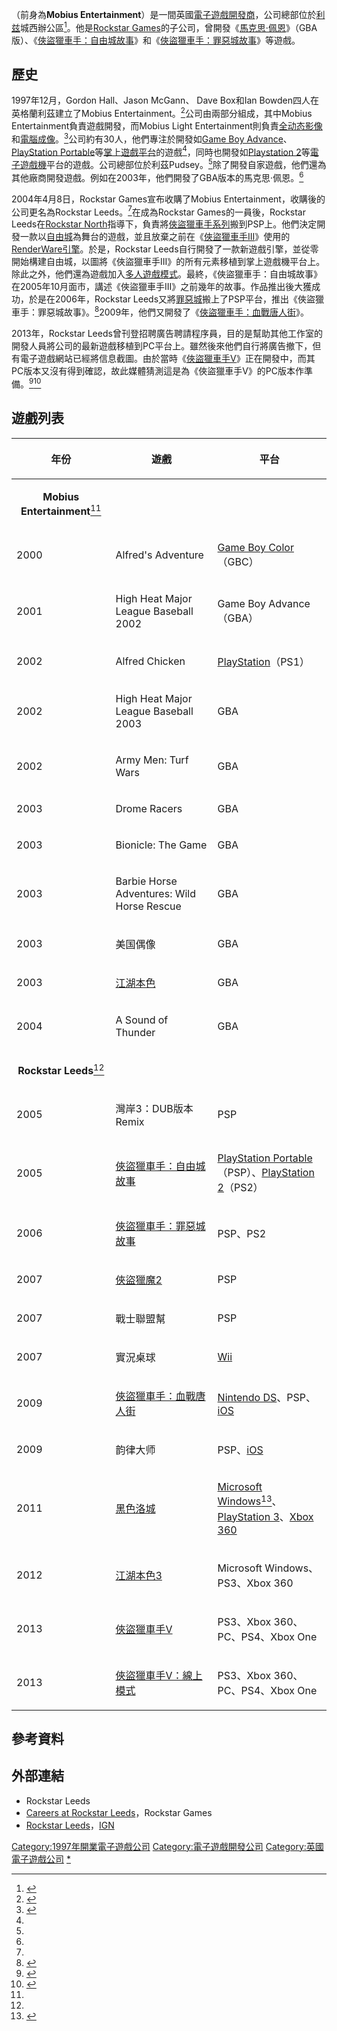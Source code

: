 {{NoteTA
| G1 =Games
}}
{{Infobox company
| name = Rockstar Leeds
| logo = [[Image:Rockstar_Leeds_Logo.svg|200px]]
| type = [[Rockstar_Games|Rockstar Games]][[子公司|子公司]]
| foundation = 1997年（Mobius Entertainment）<br/>2004年（Rockstar Leeds）
| location = [[英格蘭|英格蘭]][[西約克郡|西約克郡]][[利兹|利兹]]
| industry = [[電子遊戲開發商|電子遊戲開發]]
| products = PC、[[Game_Boy_Advance|GBA]]、[[PlayStation_Portable|PSP]]、[[PlayStation_2|PS2]]、[[Wii|Wii]]、[[Nintendo_DS|DS]]以及[[iPhone|iPhone]]和[[iPod_Touch|iPod Touch]]遊戲
| owner = [[Take-Two_Interactive|Take-Two Interactive]]（2004-至今）
| parent = [[Rockstar_Games|Rockstar Games]]
| homepage = {{URL|http://www.rockstarleeds.co.uk/}}
}}

{{lang|en|'''Rockstar Leeds'''}}（前身為'''Mobius Entertainment'''）是一間英國[[電子遊戲開發商|電子遊戲開發商]]，公司總部位於[[利兹|利兹]]城西辦公區<ref name="RockstarLeeds">{{cite web |url=http://www.rockstarleeds.co.uk/ |title=Rockstar Leeds |author=Rockstar Leeds |accessdate=2014-04-01 |language=en |archive-date=2014-05-16 |archive-url=https://web.archive.org/web/20140516192935/http://rockstarleeds.co.uk/ |dead-url=no }}</ref>。他是[[Rockstar_Games|Rockstar Games]]的子公司，曾開發《[[馬克思·佩恩|馬克思·佩恩]]》（GBA版）、《[[俠盜獵車手：自由城故事|俠盜獵車手：自由城故事]]》和《[[俠盜獵車手：罪惡城故事|俠盜獵車手：罪惡城故事]]》等遊戲。

== 歷史 ==
1997年12月，Gordon Hall、Jason McGann、 Dave Box和Ian Bowden四人在英格蘭利茲建立了Mobius Entertainment。<ref name="Take2_Acquires">{{cite press release|title=Take-Two Interactive Software, Inc. Acquires Mobius Entertainment Ltd.; Mobius Renamed Rockstar Leeds, Continued Focus on GBA and PSP Development |publisher=Business Wire |date=2004-04-08 |url=http://ir.take2games.com/phoenix.zhtml?c=86428&p=irol-newsArticle&ID=512899 |format= |language=en |accessdate=2014-04-01 |quote=}}</ref>公司由兩部分組成，其中Mobius Entertainment負責遊戲開發，而Mobius Light Entertainment則負責[[全动态影像|全动态影像]]和[[電腦成像|電腦成像]]。<ref name="IGN_MobiusEntertainment">{{cite web |url=http://www.ign.com/companies/mobius-entertainment |title=Rockstar Leeds |publisher=IGN |accessdate=2014-04-01 |language=en |archive-date=2014-03-04 |archive-url=https://web.archive.org/web/20140304040440/http://www.ign.com/companies/mobius-entertainment |dead-url=no }}</ref>公司約有30人，他們專注於開發如[[Game_Boy_Advance|Game Boy Advance]]、[[PlayStation_Portable|PlayStation Portable]]等[[掌上遊戲機|掌上遊戲平台]]的遊戲<ref name="Take2_Acquires"/>，同時也開發如[[Playstation_2|Playstation 2]]等[[電子遊戲機|電子遊戲機]]平台的遊戲。公司總部位於利茲Pudsey。<ref name="IGN_MobiusEntertainment"/>除了開發自家遊戲，他們還為其他廠商開發遊戲。例如在2003年，他們開發了GBA版本的馬克思·佩恩。<ref name="Take2_Acquires"/>

2004年4月8日，Rockstar Games宣布收購了Mobius Entertainment，收購後的公司更名為Rockstar Leeds。<ref name="Take2_Acquires"/>在成為Rockstar Games的一員後，Rockstar Leeds在[[Rockstar_North|Rockstar North]]指導下，負責將[[俠盜獵車手系列|俠盜獵車手系列]]搬到PSP上。他們決定開發一款以[[自由城|自由城]]為舞台的遊戲，並且放棄之前在《[[俠盜獵車手III|俠盜獵車手III]]》使用的[[RenderWare引擎|RenderWare引擎]]。於是，Rockstar Leeds自行開發了一款新遊戲引擎，並從零開始構建自由城，以圖將《俠盜獵車手III》的所有元素移植到掌上遊戲機平台上。除此之外，他們還為遊戲加入[[多人電子遊戲|多人遊戲模式]]。最終，《俠盜獵車手：自由城故事》在2005年10月面市，講述《俠盜獵車手III》之前幾年的故事。作品推出後大獲成功，於是在2006年，Rockstar Leeds又將[[罪惡城|罪惡城]]搬上了PSP平台，推出《俠盜獵車手：罪惡城故事》。<ref name="IGN_GTAHistory">{{cite web |url=http://www.ign.com/articles/2013/05/06/ign-presents-the-history-of-grand-theft-auto-2?page=5 |title=IGN Presents The History of Grand Theft Auto |publisher=IGN |author=Rus McLaughlin |coauthors=Lucas M. Thomas |date=2013-05-06 |accessdate=2014-04-01 |language=en |archive-date=2014-02-22 |archive-url=https://web.archive.org/web/20140222193848/http://www.ign.com/articles/2013/05/06/ign-presents-the-history-of-grand-theft-auto-2?page=5 |dead-url=no }}</ref>2009年，他們又開發了《[[俠盜獵車手：血戰唐人街|俠盜獵車手：血戰唐人街]]》。

2013年，Rockstar Leeds曾刊登招聘廣告聘請程序員，目的是幫助其他工作室的開發人員將公司的最新遊戲移植到PC平台上。雖然後來他們自行將廣告撤下，但有電子遊戲網站已經將信息截圖。由於當時《[[俠盜獵車手V|俠盜獵車手V]]》正在開發中，而其PC版本又沒有得到確認，故此媒體猜測這是為《俠盜獵車手V》的PC版本作準備。<ref>{{cite news |author=Stephany Nunneley |title=Rockstar Leeds hiring graphics programmer to bring its “latest titles to the PC platform” |url=http://www.vg247.com/2013/07/09/rockstar-leeds-hiring-graphics-programmer-to-bring-its-latest-titles-to-the-pc-platform/ |publisher=VG247 |date=2013-07-09 |accessdate=2014-04-01 |language=en |archive-date=2014-04-07 |archive-url=https://web.archive.org/web/20140407090949/http://www.vg247.com/2013/07/09/rockstar-leeds-hiring-graphics-programmer-to-bring-its-latest-titles-to-the-pc-platform/ |dead-url=no }}</ref><ref>{{cite news |author=Jessica Conditt |title=Rumor: Rockstar Leeds seeks coder to put 'latest' games on PC |url=http://www.joystiq.com/2013/07/09/rumor-rockstar-leeds-seeks-coder-to-put-latest-games-on-pc/ |publisher=Joystiq.com |date=2013-07-09 |accessdate=2014-04-01 |language=en |archive-url=https://web.archive.org/web/20140407081028/http://www.joystiq.com/2013/07/09/rumor-rockstar-leeds-seeks-coder-to-put-latest-games-on-pc/ |archive-date=2014-04-07 |dead-url=yes }}</ref>

== 遊戲列表 ==
{| class="wikitable"
!  年份
!  遊戲
!  平台
|-
|colspan=3; align="center"| '''Mobius Entertainment'''<ref name="IGN_MobiusEntertainment"/>
|-
| 2000
| Alfred's Adventure
| [[Game_Boy_Color|Game Boy Color]]（GBC）
|-
| 2001
| High Heat Major League Baseball 2002
| Game Boy Advance（GBA）
|-
| 2002
| Alfred Chicken
| [[PlayStation|PlayStation]]（PS1）
|-
| 2002
| High Heat Major League Baseball 2003
| GBA
|-
| 2002
| Army Men: Turf Wars
| GBA
|-
| 2003
| Drome Racers
| GBA
|-
| 2003
| Bionicle: The Game
| GBA
|-
| 2003
| Barbie Horse Adventures: Wild Horse Rescue
| GBA
|-
| 2003
| 美国偶像
| GBA
|-
| 2003
| [[江湖本色|江湖本色]]
| GBA
|-
| 2004
| A Sound of Thunder
| GBA
|-
|colspan=3; align="center"|'''Rockstar Leeds'''<ref name="RockstarLeeds"/>
|-
| 2005
| 灣岸3：DUB版本 Remix
| PSP
|-
| 2005
| [[俠盜獵車手：自由城故事|俠盜獵車手：自由城故事]]
| [[PlayStation_Portable|PlayStation Portable]]（PSP）、[[PlayStation_2|PlayStation 2]]（PS2）
|-
| 2006
| [[俠盜獵車手：罪惡城市傳奇|俠盜獵車手：罪惡城故事]]
| PSP、PS2
|-
| 2007
| [[俠盜獵魔2|俠盜獵魔2]]
| PSP
|-
| 2007
| 戰士聯盟幫
| PSP
|-
| 2007
|  實況桌球
|  [[Wii|Wii]]
|-
| 2009
| [[俠盜獵車手：血戰唐人街|俠盜獵車手：血戰唐人街]]
| [[Nintendo_DS|Nintendo DS]]、PSP、[[iOS|iOS]]
|-
| 2009
| 韵律大师
| PSP、[[iOS|iOS]]
|-
| 2011
| [[黑色洛城|黑色洛城]]
| [[Microsoft_Windows|Microsoft Windows]]<ref>{{cite news|last=Phillips|first=Tom|title=Rockstar announces LA Noire for PC|url=http://www.eurogamer.net/articles/2011-06-23-rockstar-announces-la-noire-for-pc|publisher=Eurogamer|accessdate=2014-04-04|archive-date=2012-07-11|archive-url=https://www.webcitation.org/694UcOK7W?url=http://www.eurogamer.net/articles/2011-06-23-rockstar-announces-la-noire-for-pc|dead-url=no}}</ref>、[[PlayStation_3|PlayStation 3]]、[[Xbox_360|Xbox 360]]
|-
| 2012
| [[江湖本色3|江湖本色3]]
| Microsoft Windows、PS3、Xbox 360
|-
| 2013
| [[俠盜獵車手V|俠盜獵車手V]]

| PS3、Xbox 360、PC、PS4、Xbox One
|-
|2013
|[[俠盜獵車手Online|俠盜獵車手V：線上模式]]
|PS3、Xbox 360、PC、PS4、Xbox One
|}

== 參考資料 ==
{{Reflist}}

== 外部連結 ==
* Rockstar Leeds{{Official website|http://www.rockstarleeds.co.uk/}}{{en}}
* [http://www.rockstargames.com/jobs/openings/rockstar-leeds Careers at Rockstar Leeds]{{Wayback|url=http://www.rockstargames.com/jobs/openings/rockstar-leeds |date=20140313203850 }}，Rockstar Games{{en}}
* [http://www.ign.com/companies/rockstar-leeds Rockstar Leeds]{{Wayback|url=http://www.ign.com/companies/rockstar-leeds |date=20140403211900 }}，[[IGN|IGN]]{{en}}

{{Rockstar Games}}
{{Take-Two Interactive}}

[[Category:1997年開業電子遊戲公司|Category:1997年開業電子遊戲公司]]
[[Category:電子遊戲開發公司|Category:電子遊戲開發公司]]
[[Category:英國電子遊戲公司|Category:英國電子遊戲公司]]
[[Category:Rockstar_Games|*]]